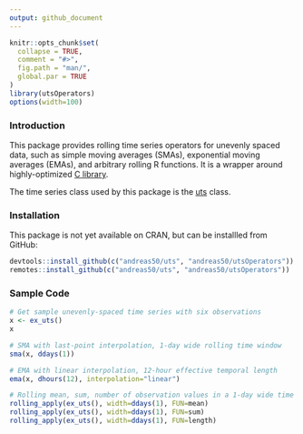 ```yaml
---
output: github_document
---
```


<!-- README.md is generated from README.Rmd. Please edit that file -->

```r
knitr::opts_chunk$set(
  collapse = TRUE,
  comment = "#>",
  fig.path = "man/",
  global.par = TRUE
)
library(utsOperators)
options(width=100)
```

### Introduction

This package provides rolling time series operators for unevenly spaced data, such as simple moving averages (SMAs), exponential moving averages (EMAs), and arbitrary rolling R functions. It is a wrapper around highly-optimized [C library](http://www.eckner.com/research.html).

The time series class used by this package is the [uts](https://github.com/andreas50/uts) class.

### Installation

This package is not yet available on CRAN, but can be installled from GitHub:

```r
devtools::install_github(c("andreas50/uts", "andreas50/utsOperators"))   # using 'devtools'
remotes::install_github(c("andreas50/uts", "andreas50/utsOperators"))    # ... or using 'remotes'
```

### Sample Code

```r
# Get sample unevenly-spaced time series with six observations
x <- ex_uts()
x
```

```r
# SMA with last-point interpolation, 1-day wide rolling time window
sma(x, ddays(1))

# EMA with linear interpolation, 12-hour effective temporal length
ema(x, dhours(12), interpolation="linear")

# Rolling mean, sum, number of observation values in a 1-day wide time window
rolling_apply(ex_uts(), width=ddays(1), FUN=mean)
rolling_apply(ex_uts(), width=ddays(1), FUN=sum)
rolling_apply(ex_uts(), width=ddays(1), FUN=length)
```
